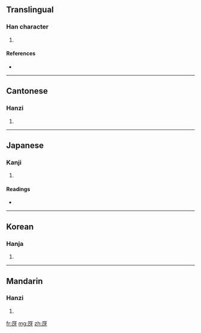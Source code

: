 ==Translingual==

===Han character===
{{Han char|rn=27|rad=厂|as=04|sn=6|four=7124<sub>1</sub>|canj=一一女竹 (MMVH)}}

# {{defn|Han|sort=厂04}}

====References====
* {{Han ref|kx=0160.300|dkj=02907|dj=0367.160|hdz=10069.090|uh=538A|ud=21386|bh=C9C4|bd=51652}}

----

==Cantonese==

===Hanzi===
{{yue-hanzi|jyut=|y=a2}}

# {{defn|Cantonese|sort=厂04}}

----

==Japanese==

===Kanji===
{{ja-kanji|grade=|rs=厂04}}

# {{defn|Japanese|sort=厂04}}

====Readings====
* {{ja-readings|on=[[か]] (ka), [[げ]] (ge)|kun=[[くいちがう]] (kuichigau)}}

----

==Korean==

===Hanja===
{{ko-hanja|hangeul=아|rv=a|mr=a}}

# {{defn|Korean|sort=厂04}}

----

==Mandarin==

===Hanzi===
{{cmn-hanzi|pin=[[yǎ]] ([[ya3]])|wg=ya<sup>3</sup>}}

# {{defn|Mandarin|sort=厂04}}

[[fr:厊]]
[[mg:厊]]
[[zh:厊]]